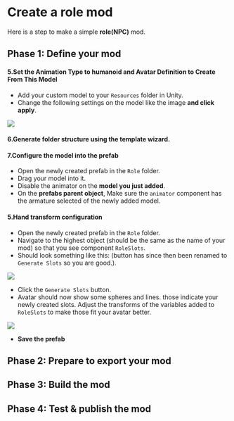 
# Create a role mod

Here is a step to make a simple **role(NPC)** mod.

## Phase 1: Define your mod

<ModTutorialFragmentStepOpenUnity />

#### 5.Set the Animation Type to humanoid and Avatar Definition to Create From This Model

* Add your custom model to your `Resources` folder in Unity.
* Change the following settings on the model like the image **and click apply**.

![](4.create-a-role-mod/model.png)

#### 6.Generate folder structure using the template wizard.

<ModTutorialFragmentStepTemplateWizard modType="Role" />

#### 7.Configure the model into the prefab

* Open the newly created prefab in the `Role` folder.
* Drag your model into it.
* Disable the animator on the **model you just added**.
* On the **prefabs parent object**, Make sure the `animator` component has the armature selected of the newly added model.

#### 5.Hand transform configuration

* Open the newly created prefab in the `Role` folder.
* Navigate to the highest object (should be the same as the name of your mod) so that you see component `RoleSlots`.
* Should look something like this: (button has since then been renamed to `Generate Slots` so you are good.).

![](4.create-a-role-mod/role-slots.png)

* Click the `Generate Slots` button.
* Avatar should now show some spheres and lines. those indicate your newly created slots. Adjust the transforms of the variables added to `RoleSlots` to make those fit your avatar better.

![](4.create-a-role-mod/generated-slots.png)

* **Save the prefab**

## Phase 2: Prepare to export your mod

<ModTutorialFragmentStepCreateIcon />

## Phase 3: Build the mod

<ModTutorialFragmentPhaseBuild />

## Phase 4: Test & publish the mod

<ModTutorialFragmentPhaseTest />